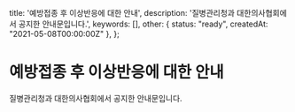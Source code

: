   title: '예방접종 후 이상반응에 대한 안내',
  description: '질병관리청과 대한의사협회에서  공지한 안내문입니다.',
  keywords: [],
  other: { status: "ready", createdAt: "2021-05-08T00:00:00Z" },
};

# 예방접종 후 이상반응에 대한 안내

질병관리청과 대한의사협회에서  공지한 안내문입니다.
